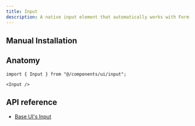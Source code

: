 ```yaml
---
title: Input
description: A native input element that automatically works with Form.
---
```


<ComponentPreview name="examples/input/input-demo" />

## Manual Installation

<ComponentSource name="ui/input" />

## Anatomy

```tsx
import { Input } from "@/components/ui/input";
```

```tsx
<Input />
```

## API reference

- [Base UI's Input](https://base-ui.com/react/components/input#api-reference)
